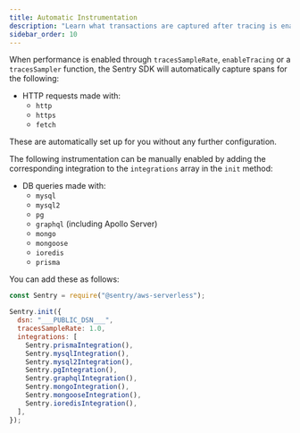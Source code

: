 ```yaml
---
title: Automatic Instrumentation
description: "Learn what transactions are captured after tracing is enabled."
sidebar_order: 10
---
```


When performance is enabled through `tracesSampleRate`, `enableTracing` or a `tracesSampler` function, the Sentry SDK will automatically capture spans for the following:

- HTTP requests made with:
  - `http`
  - `https`
  - `fetch`

These are automatically set up for you without any further configuration.

The following instrumentation can be manually enabled by adding the corresponding integration to the `integrations` array in the `init` method:

- DB queries made with:
  - `mysql`
  - `mysql2`
  - `pg`
  - `graphql` (including Apollo Server)
  - `mongo`
  - `mongoose`
  - `ioredis`
  - `prisma`

You can add these as follows:

```javascript
const Sentry = require("@sentry/aws-serverless");

Sentry.init({
  dsn: "___PUBLIC_DSN___",
  tracesSampleRate: 1.0,
  integrations: [
    Sentry.prismaIntegration(),
    Sentry.mysqlIntegration(),
    Sentry.mysql2Integration(),
    Sentry.pgIntegration(),
    Sentry.graphqlIntegration(),
    Sentry.mongoIntegration(),
    Sentry.mongooseIntegration(),
    Sentry.ioredisIntegration(),
  ],
});
```
